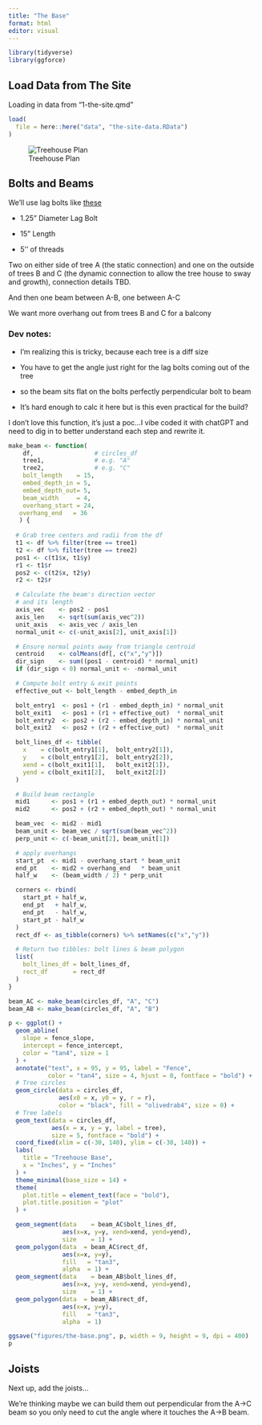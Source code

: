 ```yaml
---
title: "The Base"
format: html
editor: visual
---
```


```r
library(tidyverse)
library(ggforce)
```

## Load Data from The Site

Loading in data from "1-the-site.qmd"

```r
load(
  file = here::here("data", "the-site-data.RData")
)
```

![Treehouse Plan](figures/the-site.png)

## Bolts and Beams

We'll use lag bolts like [these](https://www.amazon.com/Treehouse-Brackets-Hardware-1-25-Bolt/dp/B089M9H6YD/ref=sr_1_17?crid=10X23ZB35L2Y8&dib=eyJ2IjoiMSJ9.BvPnJGoKk4D1iyhal83TGag0dv9NQefuWgwMAFJHy8GmxDXylj8klLeOJjWHQ4yOAgwWRHscot35DO-IMtErxiQYBeji2ugCykzbxxWrmq-kZotOppRL2C3MRgYII2qudX7xw_aOhHRveFeqTQzXCpIkQBvcBmI6pINm9IaTqZY8Ev7c7kZoVqlA5CRLgLYwocjvy2q1yWlvk7ZNcqvAUSLU5C5JPNzLSqqN-UmqY0cdwKxJrjPT3ptv-tFg4-iS69VFdKbS2Sg_wG9i5sfF86Zc55bx1WTZTfeLmMUTv00.kQ_VMuWwdwulN8UGZvAuphWpLnYCRAygW6br05GjLZM&dib_tag=se&keywords=treehouse+tab&qid=1744057230&sprefix=treehouse+tab%2Caps%2C136&sr=8-17){.uri}

-   1.25" Diameter Lag Bolt 

-   15" Length

-   5'' of threads

Two on either side of tree A (the static connection) and one on the outside of trees B and C (the dynamic connection to allow the tree house to sway and growth), connection details TBD.

And then one beam between A-B, one between A-C

We want more overhang out from trees B and C for a balcony

### Dev notes:

-   I'm realizing this is tricky, because each tree is a diff size

-   You have to get the angle just right for the lag bolts coming out of the tree

-   so the beam sits flat on the bolts perfectly perpendicular bolt to beam

-   It's hard enough to calc it here but is this even practical for the build?

I don't love this function, it's just a poc...I vibe coded it with chatGPT and need to dig in to better understand each step and rewrite it.

```r
make_beam <- function(
    df,                 # circles_df
    tree1,              # e.g. "A"
    tree2,              # e.g. "C"
    bolt_length    = 15,
    embed_depth_in = 5,
    embed_depth_out= 5,
    beam_width     = 4,
    overhang_start = 24,
   overhang_end   = 36
   ) {
  
  # Grab tree centers and radii from the df
  t1 <- df %>% filter(tree == tree1)
  t2 <- df %>% filter(tree == tree2)
  pos1 <- c(t1$x, t1$y)
  r1 <- t1$r
  pos2 <- c(t2$x, t2$y)
  r2 <- t2$r

  # Calculate the beam's direction vector
  # and its length
  axis_vec    <- pos2 - pos1
  axis_len    <- sqrt(sum(axis_vec^2)) 
  unit_axis   <- axis_vec / axis_len
  normal_unit <- c(-unit_axis[2], unit_axis[1])

  # Ensure normal points away from triangle centroid
  centroid    <- colMeans(df[, c("x","y")])
  dir_sign    <- sum((pos1 - centroid) * normal_unit)
  if (dir_sign < 0) normal_unit <- -normal_unit

  # Compute bolt entry & exit points
  effective_out <- bolt_length - embed_depth_in

  bolt_entry1  <- pos1 + (r1 - embed_depth_in) * normal_unit
  bolt_exit1   <- pos1 + (r1 + effective_out)  * normal_unit
  bolt_entry2  <- pos2 + (r2 - embed_depth_in) * normal_unit
  bolt_exit2   <- pos2 + (r2 + effective_out)  * normal_unit

  bolt_lines_df <- tibble(
    x    = c(bolt_entry1[1],  bolt_entry2[1]),
    y    = c(bolt_entry1[2],  bolt_entry2[2]),
    xend = c(bolt_exit1[1],   bolt_exit2[1]),
    yend = c(bolt_exit1[2],   bolt_exit2[2])
  )

  # Build beam rectangle
  mid1      <- pos1 + (r1 + embed_depth_out) * normal_unit
  mid2      <- pos2 + (r2 + embed_depth_out) * normal_unit

  beam_vec  <- mid2 - mid1
  beam_unit <- beam_vec / sqrt(sum(beam_vec^2))
  perp_unit <- c(-beam_unit[2], beam_unit[1])

  # apply overhangs
  start_pt  <- mid1 - overhang_start * beam_unit
  end_pt    <- mid2 + overhang_end   * beam_unit
  half_w    <- (beam_width / 2) * perp_unit

  corners <- rbind(
    start_pt + half_w,
    end_pt   + half_w,
    end_pt   - half_w,
    start_pt - half_w
  )
  rect_df <- as_tibble(corners) %>% setNames(c("x","y"))

  # Return two tibbles: bolt lines & beam polygon
  list(
    bolt_lines_df = bolt_lines_df,
    rect_df       = rect_df
  )
}
```

```r
beam_AC <- make_beam(circles_df, "A", "C")
beam_AB <- make_beam(circles_df, "A", "B")
```

```r
p <- ggplot() +
  geom_abline(
    slope = fence_slope,
    intercept = fence_intercept,
    color = "tan4", size = 1
  ) +
  annotate("text", x = 95, y = 95, label = "Fence",
           color = "tan4", size = 4, hjust = 0, fontface = "bold") +
  # Tree circles
  geom_circle(data = circles_df,
              aes(x0 = x, y0 = y, r = r),
              color = "black", fill = "olivedrab4", size = 0) +
  # Tree labels
  geom_text(data = circles_df,
            aes(x = x, y = y, label = tree),
            size = 5, fontface = "bold") +
  coord_fixed(xlim = c(-30, 140), ylim = c(-30, 140)) +
  labs(
    title = "Treehouse Base",
    x = "Inches", y = "Inches"
  ) +
  theme_minimal(base_size = 14) +
  theme(
    plot.title = element_text(face = "bold"),
    plot.title.position = "plot"
  ) +

  geom_segment(data    = beam_AC$bolt_lines_df,
               aes(x=x, y=y, xend=xend, yend=yend),
               size    = 1) +
  geom_polygon(data  = beam_AC$rect_df,
               aes(x=x, y=y),
               fill   = "tan3",
               alpha  = 1) +
  geom_segment(data    = beam_AB$bolt_lines_df,
               aes(x=x, y=y, xend=xend, yend=yend),
               size    = 1) +
  geom_polygon(data  = beam_AB$rect_df,
               aes(x=x, y=y),
               fill   = "tan3",
               alpha  = 1)

ggsave("figures/the-base.png", p, width = 9, height = 9, dpi = 400)
p
```

## Joists

Next up, add the joists...

We're thinking maybe we can build them out perpendicular from the A-\>C beam so you only need to cut the angle where it touches the A-\>B beam.
